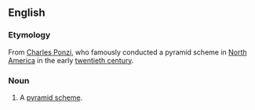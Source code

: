 ==English==
===Etymology===
From [[w:Charles Ponzi|Charles Ponzi]], who famously conducted a pyramid scheme in [[North America]] in the early [[twentieth century]].

===Noun===
{{en-noun|[[Ponzi]] [[scheme]]}}

#A [[pyramid scheme]].
<!--Any pyramid scheme, or a particular kind? They are virtually synonymous it seems-->
<!--Is Ponzi capitalised? 98/ first 100 raw b.g.c. hits are for capitalized Ponzi.-->